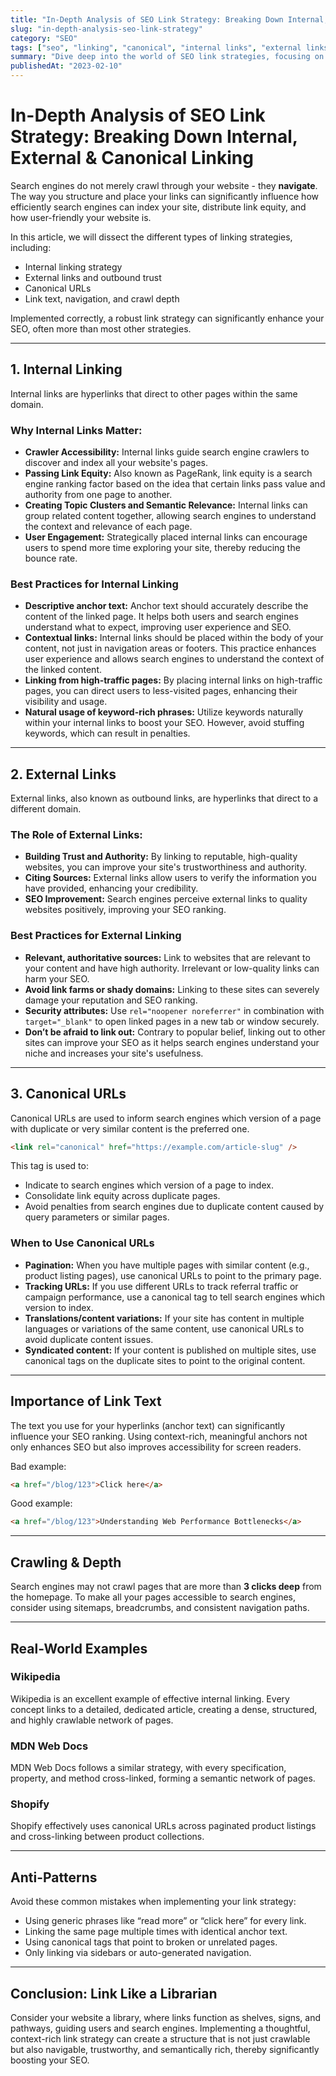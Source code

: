 ```yaml
---
title: "In-Depth Analysis of SEO Link Strategy: Breaking Down Internal, External & Canonical Linking"
slug: "in-depth-analysis-seo-link-strategy"
category: "SEO"
tags: ["seo", "linking", "canonical", "internal links", "external links"]
summary: "Dive deep into the world of SEO link strategies, focusing on internal, external, and canonical linking. This comprehensive guide will provide you with the knowledge to optimize your site structure, improve content discoverability, and increase traffic and authority."
publishedAt: "2023-02-10"
---
```


# In-Depth Analysis of SEO Link Strategy: Breaking Down Internal, External & Canonical Linking

Search engines do not merely crawl through your website - they **navigate**. The way you structure and place your links can significantly influence how efficiently search engines can index your site, distribute link equity, and how user-friendly your website is.

In this article, we will dissect the different types of linking strategies, including:
- Internal linking strategy
- External links and outbound trust
- Canonical URLs
- Link text, navigation, and crawl depth

Implemented correctly, a robust link strategy can significantly enhance your SEO, often more than most other strategies.

---

## 1. Internal Linking

Internal links are hyperlinks that direct to other pages within the same domain.

### Why Internal Links Matter:

- **Crawler Accessibility:** Internal links guide search engine crawlers to discover and index all your website's pages.
- **Passing Link Equity:** Also known as PageRank, link equity is a search engine ranking factor based on the idea that certain links pass value and authority from one page to another.
- **Creating Topic Clusters and Semantic Relevance:** Internal links can group related content together, allowing search engines to understand the context and relevance of each page.
- **User Engagement:** Strategically placed internal links can encourage users to spend more time exploring your site, thereby reducing the bounce rate.

### Best Practices for Internal Linking

- **Descriptive anchor text:** Anchor text should accurately describe the content of the linked page. It helps both users and search engines understand what to expect, improving user experience and SEO.
- **Contextual links:** Internal links should be placed within the body of your content, not just in navigation areas or footers. This practice enhances user experience and allows search engines to understand the context of the linked content.
- **Linking from high-traffic pages:** By placing internal links on high-traffic pages, you can direct users to less-visited pages, enhancing their visibility and usage.
- **Natural usage of keyword-rich phrases:** Utilize keywords naturally within your internal links to boost your SEO. However, avoid stuffing keywords, which can result in penalties.

---

## 2. External Links

External links, also known as outbound links, are hyperlinks that direct to a different domain.

### The Role of External Links:

- **Building Trust and Authority:** By linking to reputable, high-quality websites, you can improve your site's trustworthiness and authority.
- **Citing Sources:** External links allow users to verify the information you have provided, enhancing your credibility.
- **SEO Improvement:** Search engines perceive external links to quality websites positively, improving your SEO ranking.

### Best Practices for External Linking

- **Relevant, authoritative sources:** Link to websites that are relevant to your content and have high authority. Irrelevant or low-quality links can harm your SEO.
- **Avoid link farms or shady domains:** Linking to these sites can severely damage your reputation and SEO ranking.
- **Security attributes:** Use `rel="noopener noreferrer"` in combination with `target="_blank"` to open linked pages in a new tab or window securely.
- **Don’t be afraid to link out:** Contrary to popular belief, linking out to other sites can improve your SEO as it helps search engines understand your niche and increases your site's usefulness.

---

## 3. Canonical URLs

Canonical URLs are used to inform search engines which version of a page with duplicate or very similar content is the preferred one.

```html
<link rel="canonical" href="https://example.com/article-slug" />
```

This tag is used to:
- Indicate to search engines which version of a page to index.
- Consolidate link equity across duplicate pages.
- Avoid penalties from search engines due to duplicate content caused by query parameters or similar pages.

### When to Use Canonical URLs

- **Pagination:** When you have multiple pages with similar content (e.g., product listing pages), use canonical URLs to point to the primary page.
- **Tracking URLs:** If you use different URLs to track referral traffic or campaign performance, use a canonical tag to tell search engines which version to index.
- **Translations/content variations:** If your site has content in multiple languages or variations of the same content, use canonical URLs to avoid duplicate content issues.
- **Syndicated content:** If your content is published on multiple sites, use canonical tags on the duplicate sites to point to the original content.

---

## Importance of Link Text

The text you use for your hyperlinks (anchor text) can significantly influence your SEO ranking. Using context-rich, meaningful anchors not only enhances SEO but also improves accessibility for screen readers.

Bad example:

```html
<a href="/blog/123">Click here</a>
```

Good example:

```html
<a href="/blog/123">Understanding Web Performance Bottlenecks</a>
```

---

## Crawling & Depth

Search engines may not crawl pages that are more than **3 clicks deep** from the homepage. To make all your pages accessible to search engines, consider using sitemaps, breadcrumbs, and consistent navigation paths.

---

## Real-World Examples

### Wikipedia

Wikipedia is an excellent example of effective internal linking. Every concept links to a detailed, dedicated article, creating a dense, structured, and highly crawlable network of pages.

### MDN Web Docs

MDN Web Docs follows a similar strategy, with every specification, property, and method cross-linked, forming a semantic network of pages.

### Shopify

Shopify effectively uses canonical URLs across paginated product listings and cross-linking between product collections.

---

## Anti-Patterns

Avoid these common mistakes when implementing your link strategy:

- Using generic phrases like “read more” or “click here” for every link.
- Linking the same page multiple times with identical anchor text.
- Using canonical tags that point to broken or unrelated pages.
- Only linking via sidebars or auto-generated navigation.

---

## Conclusion: Link Like a Librarian

Consider your website a library, where links function as shelves, signs, and pathways, guiding users and search engines. Implementing a thoughtful, context-rich link strategy can create a structure that is not just crawlable but also navigable, trustworthy, and semantically rich, thereby significantly boosting your SEO.